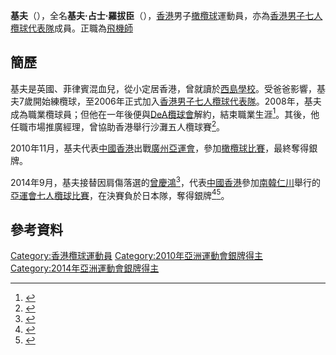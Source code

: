 {{noteTA
|1=zh-hans:橄榄球; zh-hk:欖球; zh-tw:橄欖球; 
}}
{{Infobox sportsperson
| headercolor    = #A0522D
| name           = 基夫·占士·羅拔臣<br/>{{lang|en|Keith James ROBERTSON}}
| image          =
| imagesize      = 
| caption        =
| birthname      =
| fullname       =
| nickname       =
| nationality    = 
| residence      =
| birth_date     = {{birth_date_and_age|1987|3|31}}<ref name="仁川亞運">{{cite web|title=Profile - ROBERTSON Keith James|url=https://www.incheon2014ag.org/Sports/Biographies/Athletes_Profile/?ParticCode=5118184&lang=en|publisher=2014年仁川亞運會官方網站|deadurl=yes|archiveurl=https://web.archive.org/web/20141017182512/https://www.incheon2014ag.org/Sports/Biographies/Athletes_Profile/?ParticCode=5118184&lang=en|archivedate=2014-10-17|accessdate=2014-10-12}}{{en}}</ref>
| birth_place    = 
| height         = {{height|m=1.70}}<ref name="仁川亞運"/>
| weight         = {{weight|kg=72}} <ref name="仁川亞運"/>
| website        = 
| country        = {{HKG}}
| sport          = 男子[[橄欖球|橄欖球]]
| collegeteam    =
| club           = USRC Tigers
| team           =
| turnedpro      =
| coach          = {{flagicon|WAL}} [[備加力|備加力]]
| retired        =
| coaching       =
| worlds         =
| regionals      =
| nationals      =
| olympics       =
| paralympics    =
| highestranking =
| pb             =
| medaltemplates = 
{{MedalCompetition | [[亞洲運動會|亞洲運動會]]}}
{{MedalSilver | [[2010年亞洲運動會|2010年 廣州]] | [[2010年亞洲運動會橄欖球比賽|男子隊際]] }}
{{MedalSilver | [[2014年亞洲運動會|2014年 仁川]] | [[2014年亞洲運動會七人制橄欖球比賽|男子隊際]] }}
| show-medals    = yes
}}
'''基夫'''（{{bd|1987年|3月31日}}），全名'''基夫·占士·羅拔臣'''（{{lang-en|'''Keith James ROBERTSON'''}}），[[香港|香港]]男子[[橄欖球|橄欖球]]運動員，亦為[[香港男子七人欖球代表隊|香港男子七人欖球代表隊]]成員。正職為[[飛機師|飛機師]]

==簡歷==
基夫是英國、菲律賓混血兒，從小定居香港，曾就讀於[[西島學校|西島學校]]。受爸爸影響，基夫7歲開始練欖球，至2006年正式加入[[香港男子七人欖球代表隊|香港男子七人欖球代表隊]]。2008年，基夫成為職業欖球員；但他在一年後便與[[DeA欖球會|DeA欖球會]]解約，結束職業生涯<ref>{{cite news|title=話題：港將基夫欖出兄妹情|url=http://hk.apple.nextmedia.com/sports/art/20090916/13213585|newspaper=蘋果日報|date=2009-09-16|accessdate=2014-10-15|archive-date=2016-03-04|archive-url=https://web.archive.org/web/20160304214845/http://hk.apple.nextmedia.com/sports/art/20090916/13213585|dead-url=no}}</ref>。其後，他任職市場推廣經理，曾協助香港舉行沙灘五人欖球賽<ref>{{cite news|title=基夫望領港隊升呢|url=http://hk.apple.nextmedia.com/sports/art/20120323/16181849|newspaper=蘋果日報|date=2012-03-23|accessdate=2014-10-15|archive-date=2016-03-04|archive-url=https://web.archive.org/web/20160304132038/http://hk.apple.nextmedia.com/sports/art/20120323/16181849|dead-url=no}}</ref>。

2010年11月，基夫代表[[2010年亞洲運動會中國香港代表團|中國香港]]出戰[[廣州|廣州]][[2010年亞洲運動會|亞運會]]，參加[[2010年亞洲運動會橄欖球比賽|橄欖球比賽]]，最終奪得銀牌。

2014年9月，基夫接替因肩傷落選的[[曾慶鴻|曾慶鴻]]<ref>{{cite news|title=曾慶鴻傷退七欖大軍|url=http://paper.wenweipo.com/2014/09/24/SP1409240038.htm|newspaper=文匯報|date=2014-09-24|accessdate=2014-10-15|archive-date=2021-01-05|archive-url=https://web.archive.org/web/20210105185338/http://paper.wenweipo.com/2014/09/24/SP1409240038.htm|dead-url=no}}</ref>，代表[[2014年亞洲運動會中國香港代表團|中國香港]]參加[[南韓|南韓]][[仁川|仁川]]舉行的[[2014年亞洲運動會|亞運會]][[2014年亞洲運動會七人制橄欖球比賽|七人欖球比賽]]，在決賽負於日本隊，奪得銀牌<ref>{{cite news|title=港7欖放眼里約奧運|url=http://orientaldaily.on.cc/cnt/sport/20141003/index.html|newspaper=東方日報|date=2014-10-03|accessdate=2014-10-12|archive-date=2014-10-06|archive-url=https://web.archive.org/web/20141006181815/http://orientaldaily.on.cc/cnt/sport/20141003/index.html|dead-url=no}}</ref><ref>{{cite news|title=港七欖隊收穫銀牌贏了經驗|url=http://news.takungpao.com.hk/paper/q/2014/1003/2764425.html|newspaper=大公網|date=2014-10-03|accessdate=2014-10-12|archive-date=2014-10-21|archive-url=https://web.archive.org/web/20141021012419/http://news.takungpao.com.hk/paper/q/2014/1003/2764425.html|dead-url=no}}</ref>。

==參考資料==
{{Reflist}}

{{DEFAULTSORT:ROBERTSON Keith James}}
[[Category:香港欖球運動員|Category:香港欖球運動員]]
[[Category:2010年亞洲運動會銀牌得主|Category:2010年亞洲運動會銀牌得主]]
[[Category:2014年亞洲運動會銀牌得主|Category:2014年亞洲運動會銀牌得主]]
